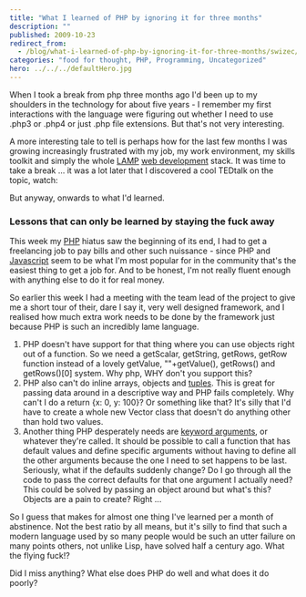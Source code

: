 ```yaml
---
title: "What I learned of PHP by ignoring it for three months"
description: ""
published: 2009-10-23
redirect_from:
  - /blog/what-i-learned-of-php-by-ignoring-it-for-three-months/swizec/782
categories: "food for thought, PHP, Programming, Uncategorized"
hero: ../../../defaultHero.jpg
---
```


When I took a break from php three months ago I'd been up to my shoulders in the technology for about five years - I remember my first interactions with the language were figuring out whether I need to use .php3 or .php4 or just .php file extensions. But that's not very interesting.

A more interesting tale to tell is perhaps how for the last few months I was growing increasingly frustrated with my job, my work environment, my skills toolkit and simply the whole [LAMP](http://en.wikipedia.org/wiki/LAMP_%28software_bundle%29 "LAMP (software bundle)") [web development](http://en.wikipedia.org/wiki/Web_development "Web development") stack. It was time to take a break ... it was a lot later that I discovered a cool TEDtalk on the topic, watch:

But anyway, onwards to what I'd learned.

### Lessons that can only be learned by staying the fuck away

This week my [PHP](http://en.wikipedia.org/wiki/PHP "PHP") hiatus saw the beginning of its end, I had to get a freelancing job to pay bills and other such nuissance - since PHP and [Javascript](http://en.wikipedia.org/wiki/JavaScript "JavaScript") seem to be what I'm most popular for in the community that's the easiest thing to get a job for. And to be honest, I'm not really fluent enough with anything else to do it for real money.

So earlier this week I had a meeting with the team lead of the project to give me a short tour of their, dare I say it, very well designed framework, and I realised how much extra work needs to be done by the framework just because PHP is such an incredibly lame language.

1.  PHP doesn't have support for that thing where you can use objects right out of a function. So we need a getScalar, getString, getRows, getRow function instead of a lovely getValue, ""+getValue(), getRows() and getRows()\[0] system. Why php, WHY don't you support this?
2.  PHP also can't do inline arrays, objects and [tuples](http://en.wikipedia.org/wiki/Tuple "Tuple"). This is great for passing data around in a descriptive way and PHP fails completely. Why can't I do a return {x: 0, y: 100}? Or something like that? It's silly that I'd have to create a whole new Vector class that doesn't do anything other than hold two values.
3.  Another thing PHP desperately needs are [keyword arguments](http://en.wikipedia.org/wiki/Named_parameter "Named parameter"), or whatever they're called. It should be possible to call a function that has default values and define specific arguments without having to define all the other arguments because the one I need to set happens to be last. Seriously, what if the defaults suddenly change? Do I go through all the code to pass the correct defaults for that one argument I actually need? This could be solved by passing an object around but what's this? Objects are a pain to create? Right ...

So I guess that makes for almost one thing I've learned per a month of abstinence. Not the best ratio by all means, but it's silly to find that such a modern language used by so many people would be such an utter failure on many points others, not unlike Lisp, have solved half a century ago. What the flying fuck!?

Did I miss anything? What else does PHP do well and what does it do poorly?
